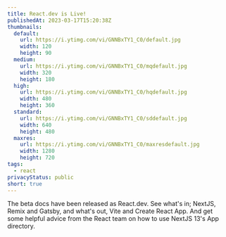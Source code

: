 ```yaml
---
title: React.dev is Live!
publishedAt: 2023-03-17T15:20:38Z
thumbnails:
  default:
    url: https://i.ytimg.com/vi/GNNBxTY1_C0/default.jpg
    width: 120
    height: 90
  medium:
    url: https://i.ytimg.com/vi/GNNBxTY1_C0/mqdefault.jpg
    width: 320
    height: 180
  high:
    url: https://i.ytimg.com/vi/GNNBxTY1_C0/hqdefault.jpg
    width: 480
    height: 360
  standard:
    url: https://i.ytimg.com/vi/GNNBxTY1_C0/sddefault.jpg
    width: 640
    height: 480
  maxres:
    url: https://i.ytimg.com/vi/GNNBxTY1_C0/maxresdefault.jpg
    width: 1280
    height: 720
tags:
  - react
privacyStatus: public
short: true
---
```


The beta docs have been released as React.dev. See what's in; NextJS, Remix and Gatsby, and what's out, Vite and Create React App. And get some helpful advice from the React team on how to use NextJS 13's App directory.
